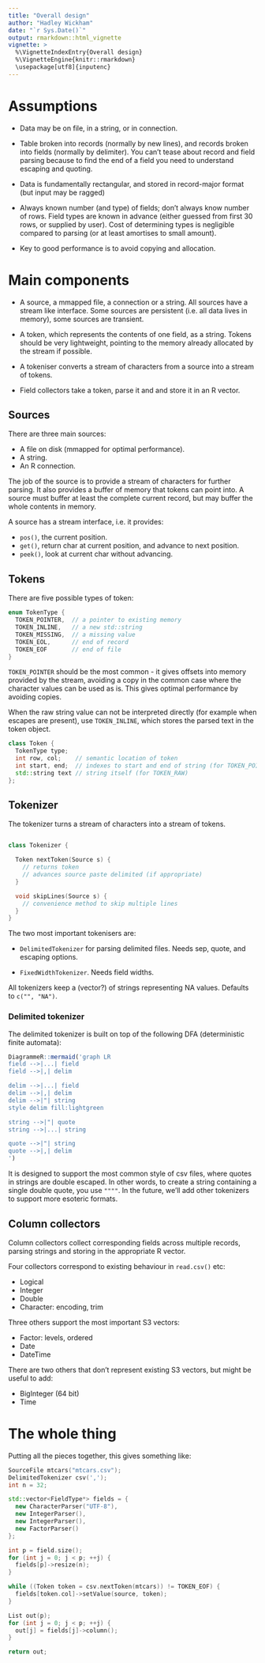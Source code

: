 ```yaml
---
title: "Overall design"
author: "Hadley Wickham"
date: "`r Sys.Date()`"
output: rmarkdown::html_vignette
vignette: >
  %\VignetteIndexEntry{Overall design}
  %\VignetteEngine{knitr::rmarkdown}
  \usepackage[utf8]{inputenc}
---
```


# Assumptions

* Data may be on file, in a string, or in connection.

* Table broken into records (normally by new lines), and records broken into 
  fields (normally by delimiter). You can't tease about record and field 
  parsing because to find the end of a field you need to understand
  escaping and quoting.

* Data is fundamentally rectangular, and stored in record-major format 
  (but input may be ragged)

* Always known number (and type) of fields; don't always know number of rows.
  Field types are known in advance (either guessed from first 30 rows, or 
  supplied by user). Cost of determining types is negligible compared to
  parsing (or at least amortises to small amount).

* Key to good performance is to avoid copying and allocation.

# Main components

* A source, a mmapped file, a connection or a string.  All sources have
  a stream like interface. Some sources are persistent (i.e. all data lives
  in memory), some sources are transient.

* A token, which represents the contents of one field, as a string. 
  Tokens should be very lightweight, pointing to the memory already allocated 
  by the stream if possible.

* A tokeniser converts a stream of characters from a source into a stream of
  tokens.

* Field collectors take a token, parse it and and store it in an R vector.

## Sources

There are three main sources:

* A file on disk (mmapped for optimal performance).
* A string.
* An R connection.

The job of the source is to provide a stream of characters for further parsing. It also provides a buffer of memory that tokens can point into. A source must buffer at least the complete current record, but may buffer the whole contents in memory.

A source has a stream interface, i.e. it provides:

* `pos()`, the current position.
* `get()`, return char at current position, and advance to next position.
* `peek()`, look at current char without advancing.

## Tokens

There are five possible types of token:

```cpp
enum TokenType {
  TOKEN_POINTER,  // a pointer to existing memory
  TOKEN_INLINE,   // a new std::string
  TOKEN_MISSING,  // a missing value
  TOKEN_EOL,      // end of record
  TOKEN_EOF       // end of file
}
```

`TOKEN_POINTER` should be the most common - it gives offsets into memory provided by the stream, avoiding a copy in the common case where the character values can be used as is. This gives optimal performance by avoiding copies.

When the raw string value can not be interpreted directly (for example when escapes are present), use `TOKEN_INLINE`, which stores the parsed text in the token object.

```cpp
class Token { 
  TokenType type;
  int row, col;    // semantic location of token
  int start, end;  // indexes to start and end of string (for TOKEN_POINTER)
  std::string text // string itself (for TOKEN_RAW)
};
```

## Tokenizer

The tokenizer turns a stream of characters into a stream of tokens.

```cpp

class Tokenizer {

  Token nextToken(Source s) {
    // returns token 
    // advances source paste delimited (if appropriate)
  }

  void skipLines(Source s) {
    // convenience method to skip multiple lines
  }
}
```

The two most important tokenisers are:

* `DelimitedTokenizer` for parsing delimited files. Needs sep, quote, 
  and escaping options.
  
* `FixedWidthTokenizer`. Needs field widths.

All tokenizers keep a (vector?) of strings representing NA values. Defaults to `c("", "NA")`.

### Delimited tokenizer

The delimited tokenizer is built on top of the following DFA (deterministic finite automata):

```r
DiagrammeR::mermaid('graph LR
field -->|...| field
field -->|,| delim

delim -->|...| field
delim -->|,| delim
delim -->|"| string
style delim fill:lightgreen

string -->|"| quote
string -->|...| string

quote -->|"| string
quote -->|,| delim
')
```

It is designed to support the most common style of csv files, where quotes in strings are double escaped. In other words, to create a string containing a single double quote, you use `""""`. In the future, we'll add other tokenizers to support more esoteric formats.

## Column collectors

Column collectors collect corresponding fields across multiple records, parsing strings and storing in the appropriate R vector.

Four collectors correspond to existing behaviour in `read.csv()` etc:

* Logical
* Integer
* Double
* Character: encoding, trim

Three others support the most important S3 vectors:

* Factor: levels, ordered
* Date
* DateTime

There are two others that don't represent existing S3 vectors, but might be useful to add:

* BigInteger (64 bit)
* Time

# The whole thing

Putting all the pieces together, this gives something like:

```cpp
SourceFile mtcars("mtcars.csv");
DelimitedTokenizer csv(',');
int n = 32;

std::vector<FieldType*> fields = {
  new CharacterParser("UTF-8"), 
  new IntegerParser(), 
  new IntegerParser(),
  new FactorParser()
};

int p = field.size();
for (int j = 0; j < p; ++j) {
  fields[p]->resize(n);
}

while ((Token token = csv.nextToken(mtcars)) != TOKEN_EOF) {
  fields[token.col]->setValue(source, token);
}

List out(p);
for (int j = 0; j < p; ++j) {
  out[j] = fields[j]->column();
}

return out;
```
